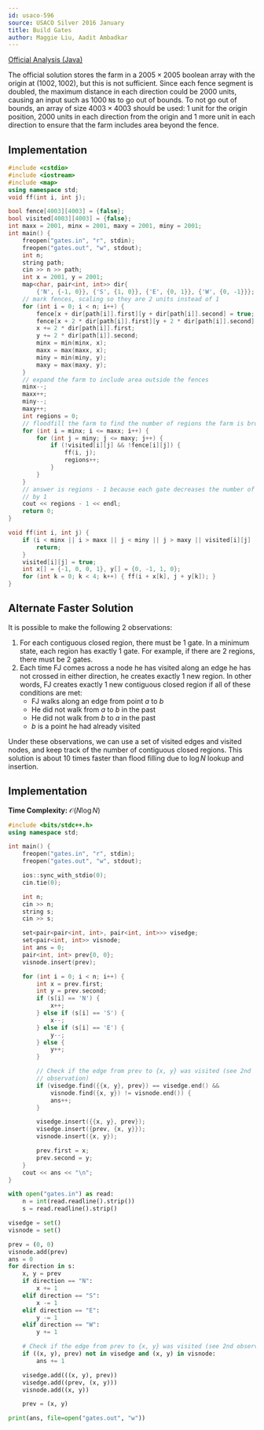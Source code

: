 ```yaml
---
id: usaco-596
source: USACO Silver 2016 January
title: Build Gates
author: Maggie Liu, Aadit Ambadkar
---
```


[Official Analysis (Java)](http://www.usaco.org/current/data/sol_gates_silver_jan16.html)

<Warning>

The official solution stores the farm in a $2005 \times 2005$ boolean array with
the origin at $(1002, 1002)$, but this is not sufficient. Since each fence
segment is doubled, the maximum distance in each direction could be $2000$
units, causing an input such as $1000$ $\texttt{N}$s to go out of bounds. To not
go out of bounds, an array of size $4003 \times 4003$ should be used: $1$ unit
for the origin position, $2000$ units in each direction from the origin and $1$
more unit in each direction to ensure that the farm includes area beyond the
fence.

</Warning>

## Implementation

<LanguageSection>
<CPPSection>

```cpp
#include <cstdio>
#include <iostream>
#include <map>
using namespace std;
void ff(int i, int j);

bool fence[4003][4003] = {false};
bool visited[4003][4003] = {false};
int maxx = 2001, minx = 2001, maxy = 2001, miny = 2001;
int main() {
	freopen("gates.in", "r", stdin);
	freopen("gates.out", "w", stdout);
	int n;
	string path;
	cin >> n >> path;
	int x = 2001, y = 2001;
	map<char, pair<int, int>> dir{
	    {'N', {-1, 0}}, {'S', {1, 0}}, {'E', {0, 1}}, {'W', {0, -1}}};
	// mark fences, scaling so they are 2 units instead of 1
	for (int i = 0; i < n; i++) {
		fence[x + dir[path[i]].first][y + dir[path[i]].second] = true;
		fence[x + 2 * dir[path[i]].first][y + 2 * dir[path[i]].second] = true;
		x += 2 * dir[path[i]].first;
		y += 2 * dir[path[i]].second;
		minx = min(minx, x);
		maxx = max(maxx, x);
		miny = min(miny, y);
		maxy = max(maxy, y);
	}
	// expand the farm to include area outside the fences
	minx--;
	maxx++;
	miny--;
	maxy++;
	int regions = 0;
	// floodfill the farm to find the number of regions the farm is broken into
	for (int i = minx; i <= maxx; i++) {
		for (int j = miny; j <= maxy; j++) {
			if (!visited[i][j] && !fence[i][j]) {
				ff(i, j);
				regions++;
			}
		}
	}
	// answer is regions - 1 because each gate decreases the number of regions
	// by 1
	cout << regions - 1 << endl;
	return 0;
}

void ff(int i, int j) {
	if (i < minx || i > maxx || j < miny || j > maxy || visited[i][j] || fence[i][j]) {
		return;
	}
	visited[i][j] = true;
	int x[] = {-1, 0, 0, 1}, y[] = {0, -1, 1, 0};
	for (int k = 0; k < 4; k++) { ff(i + x[k], j + y[k]); }
}
```

</CPPSection>
</LanguageSection>

## Alternate Faster Solution

It is possible to make the following 2 observations:

1. For each contiguous closed region, there must be 1 gate. In a minimum state, each region has exactly 1 gate. For example, if there are 2 regions, there must be 2 gates.
2. Each time FJ comes across a node he has visited along an edge he has not crossed in either direction, he creates exactly 1 new region. In other words, FJ creates exactly 1 new contiguous closed region if all of these conditions are met:
	* FJ walks along an edge from point $a$ to $b$
	* He did not walk from $a$ to $b$ in the past
	* He did not walk from $b$ to $a$ in the past
	* $b$ is a point he had already visited

Under these observations, we can use a set of visited edges and visited nodes, and keep track of the number of contiguous closed regions. This solution is about 10 times faster than flood filling due to $\log N$ lookup and insertion.

## Implementation

**Time Complexity:** $\mathcal{O}(N\log N)$

<LanguageSection>
<CPPSection>

```cpp
#include <bits/stdc++.h>
using namespace std;

int main() {
	freopen("gates.in", "r", stdin);
	freopen("gates.out", "w", stdout);

	ios::sync_with_stdio(0);
	cin.tie(0);

	int n;
	cin >> n;
	string s;
	cin >> s;

	set<pair<pair<int, int>, pair<int, int>>> visedge;
	set<pair<int, int>> visnode;
	int ans = 0;
	pair<int, int> prev{0, 0};
	visnode.insert(prev);

	for (int i = 0; i < n; i++) {
		int x = prev.first;
		int y = prev.second;
		if (s[i] == 'N') {
			x++;
		} else if (s[i] == 'S') {
			x--;
		} else if (s[i] == 'E') {
			y--;
		} else {
			y++;
		}

		// Check if the edge from prev to {x, y} was visited (see 2nd
		// observation)
		if (visedge.find({{x, y}, prev}) == visedge.end() &&
		    visnode.find({x, y}) != visnode.end()) {
			ans++;
		}

		visedge.insert({{x, y}, prev});
		visedge.insert({prev, {x, y}});
		visnode.insert({x, y});

		prev.first = x;
		prev.second = y;
	}
	cout << ans << "\n";
}
```

</CPPSection>
<PySection>

```py
with open("gates.in") as read:
	n = int(read.readline().strip())
	s = read.readline().strip()

visedge = set()
visnode = set()

prev = (0, 0)
visnode.add(prev)
ans = 0
for direction in s:
	x, y = prev
	if direction == "N":
		x += 1
	elif direction == "S":
		x -= 1
	elif direction == "E":
		y -= 1
	elif direction == "W":
		y += 1

	# Check if the edge from prev to {x, y} was visited (see 2nd observation)
	if ((x, y), prev) not in visedge and (x, y) in visnode:
		ans += 1

	visedge.add(((x, y), prev))
	visedge.add((prev, (x, y)))
	visnode.add((x, y))

	prev = (x, y)

print(ans, file=open("gates.out", "w"))
```

</PySection>
</LanguageSection>

